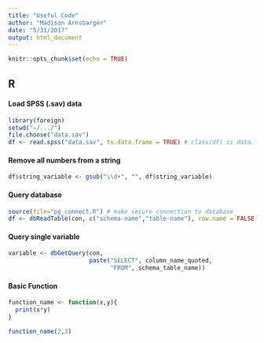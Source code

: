 ```yaml
---
title: "Useful Code"
author: "Madison Arnsbarger"
date: "5/31/2017"
output: html_document
---
```


```r
knitr::opts_chunk$set(echo = TRUE)
```

## R
#### Load SPSS (.sav) data
```r
library(foreign)
setwd("~/.../")
file.choose("data.sav")
df <- read.spss("data.sav", to.data.frame = TRUE) # class(df) is data.frame

```

#### Remove all numbers from a string
```r
df$string_variable <- gsub("\\d+", "", df$string_variable)
```

#### Query database
```r
source(file="pg_connect.R") # make secure connection to database
df <- dbReadTable(con, c("schema-name","table-name"), row.name = FALSE)
```

#### Query single variable
```r
variable <- dbGetQuery(con,
                       paste("SELECT", column_name_quoted,
                             "FROM", schema_table_name))
```

#### Basic Function 
```r
function_name <- function(x,y){
  print(x*y)
}

function_name(2,3)
```

